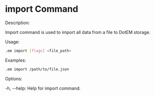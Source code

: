 # import Command

Description:

Import command is used to import all data from a file to DotEM storage.

Usage:

```bash copy
.em import [flags] <file_path>
```
Examples:

```bash copy
.em import /path/to/file.json
```
Options:

-h, --help: Help for import command.